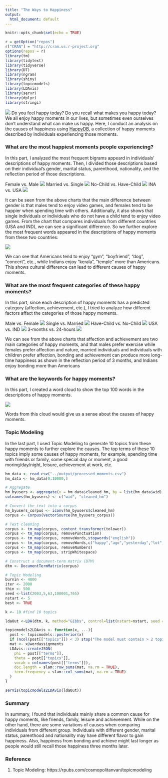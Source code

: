 ```yaml
---
title: "The Ways to Happiness"
output:
  html_document: default
---
```



```r
knitr::opts_chunk$set(echo = TRUE)
```

```r
r = getOption("repos")
r["CRAN"] = "http://cran.us.r-project.org"
options(repos = r)
library(tm)
library(tidytext)
library(tidyverse)
library(DT)
library(ngram)
library(shiny)
library(topicmodels)
library(LDAvis)
library(servr)
library(dplyr)
library(stringi) 
```

![](../figs/happymoments.png)
Do you feel happy today? Do you recall what makes you happy today? We all enjoy happy moments in our lives, but sometimes even ourselves don't understand what can make us happy. Here, I conduct an analysis on the causes of happiness using [HappyDB](https://arxiv.org/abs/1801.07746), a collection of happy moments described by individuals experiencing those moments.

### What are the most happiest moments people experiencing?

In this part, I analyzed the most frequent bigrams appeard in individuals' descriptions of happy moments. Then, I divided those descriptions based on their individual's gender, marital status, parenthood, nationality, and the reflection period of those descriptions. 

Female vs. Male
![](../figs/text_gender_bar.png) 
Married vs. Single
![](../figs/text_marital_bar.png) 
No-Child vs. Have-Child
![](../figs/text_parenthood_bar.png) 
INA vs. USA
![](../figs/text_country_bar.png)

It can be seen from the above charts that the main difference between gender is that males tend to enjoy video games, and females tend to be happier when spending time with others. Additionally, it also shows that single individuals or individuals who do not have a child tend to enjoy video games. 
From the chart that compares individuals from different countries (USA and IND), we can see a significant difference. So we further explore the most frequent words appeared in the descriptions of happy moments from these two countries:

![](../figs/text_country_scatter.png)

We can see that Americans tend to enjoy "gym", "boyfriend", "dog", "concert", etc., while Indians enjoy "kerala", "temple" more than Americans. This shows cultural difference can lead to different causes of happy moments.

### What are the most frequent categories of these happy moments?

In this part, since each description of happy moments has a predicted category (affection, achievement, etc.), I tried to analyze how different factors affact the categories of those happy moments.

Male vs. Female
![](../figs/category_gender_scatter.png) 
Single vs. Married
![](../figs/category_marital_scatter.png) 
Have-Child vs. No-Child
![](../figs/category_parenthood_scatter.png) 
USA vs. IND
![](../figs/category_country_scatter.png) 
3-months vs. 24-hours
![](../figs/category_period_scatter.png)

We can see from the above charts that affection and achievement are two main categories of happy moments, and that males prefer exercise while females prefer affection and nature, married individuals and individuals with children prefer affection, bonding and achievement can produce more long-time happiness as shown in the reflection period of 3 months, and Indians enjoy bonding more than Americans

### What are the keywords for happy moments?

In this part, I created a word cloud to show the top 100 words in the descriptions of happy moments.

![](../figs/wordcloud2.png)

Words from this cloud would give us a sense about the causes of happy moments.

### Topic Modeling

In the last part, I used Topic Modeling to generate 10 topics from these happy moments to further explore the causes. The top terms of these 10 topics imply some causes of happy moments, for example, spending time with friends or family, some special day or moment, a good moring/day/night, leisure, achievement at work, etc.

```r
hm_data <- read_csv("../output/processed_moments.csv")
hm_data <- hm_data[0:10000,]
```

```r
# Aggregate
hm_byusers <- aggregate(x = hm_data$cleaned_hm, by = list(hm_data$wid), paste, collapse=". ")
colnames(hm_byusers) <- c("wid", "cleaned_hm")

# Convert the text into a corpus
hm_byusers_corpus <- iconv(hm_byusers$cleaned_hm)
corpus <- Corpus(VectorSource(hm_byusers_corpus))

# Text cleaning
corpus <- tm_map(corpus, content_transformer(tolower)) 
corpus <- tm_map(corpus, removePunctuation) 
corpus <- tm_map(corpus, removeWords,stopwords("english")) 
corpus <- tm_map(corpus, removeWords,c("happy","ago","yesterday","lot","today","months","month","happier","happiest","last","week","past")) 
corpus <- tm_map(corpus, removeNumbers) 
corpus <- tm_map(corpus, stripWhitespace) 

# Construct a document-term matrix (DTM)
dtm <- DocumentTermMatrix(corpus)
```

```r
# Topic Modeling
burnin <- 4000
iter <- 2000
thin <- 500
seed <-list(2003,5,63,100001,765)
nstart <- 5
best <- TRUE

k <- 10 #find 10 topics

ldaOut <-LDA(dtm, k, method="Gibbs", control=list(nstart=nstart, seed = seed, best=best, burnin = burnin, iter = iter, thin=thin))

topicmodels2LDAvis <- function(x, ...){
  post <- topicmodels::posterior(x)
  if (ncol(post[["topics"]]) < 3) stop("The model must contain > 2 topics")
  mat <- x@wordassignments
  LDAvis::createJSON(
    phi = post[["terms"]], 
    theta = post[["topics"]],
    vocab = colnames(post[["terms"]]),
    doc.length = slam::row_sums(mat, na.rm = TRUE),
    term.frequency = slam::col_sums(mat, na.rm = TRUE)
  )
}

serVis(topicmodels2LDAvis(ldaOut))
```


### Summary
In summary, I found that individuals mainly share a common cause for happy moments, like friends, family, leisure and achievement. While on the other hand, there are some variations of causes when comparing individuals from different group. Individuals with different gender, marital status, parenthood and nationality may have different flavor to gain happiness. Also, happiness from bonding and achieve might last longer as people would still recall those happiness three months later.

### Reference

1. Topic Modeling: https://rpubs.com/cosmopolitanvan/topicmodeling